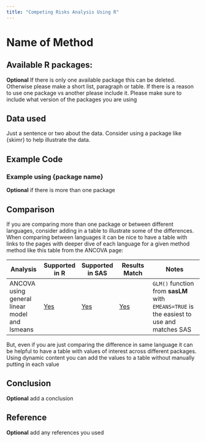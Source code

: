 ```yaml
---
title: "Competing Risks Analysis Using R"
---
```


# Name of Method

## Available R packages: 

**Optional** If there is only one available package this can be deleted. Otherwise please make a short list, paragraph or table. If there is a reason to use one package vs another please include it. Please make sure to include what version of the packages you are using

## Data used

Just a sentence or two about the data. Consider using a package like {skimr} to help illustrate the data.

## Example Code

### Example using {package name}

**Optional** if there is more than one package

## Comparison

If you are comparing more than one package or between different languages, consider adding in a table to illustrate some of the differences. When comparing between languages it can be nice to have a table with links to the pages with deeper dive of each language for a given method method like this table from the ANCOVA page:

| Analysis                                      | Supported in R          | Supported in SAS          | Results Match | Notes                                                                                    |
|-------------|-------------|-------------|-------------|--------------------|
| ANCOVA using general linear model and lsmeans | [Yes](../R/ancova.html) | [Yes](../SAS/ancova.html) | [Yes](#comp)  | `GLM()` function from **sasLM** with `EMEANS=TRUE` is the easiest to use and matches SAS |

But, even if you are just comparing the difference in same language it can be helpful to have a table with values of interest across different packages. Using dynamic content you can add the values to a table without manually putting in each value

## Conclusion

**Optional** add a conclusion

## Reference

**Optional** add any references you used
